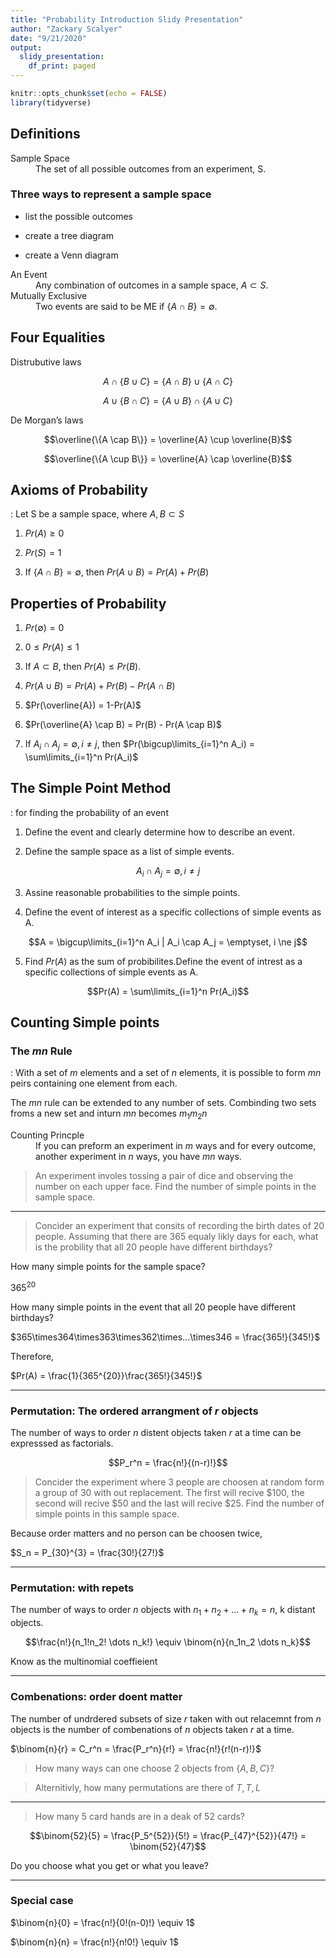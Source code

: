 ```yaml
---
title: "Probability Introduction Slidy Presentation"
author: "Zackary Scalyer"
date: "9/21/2020"
output: 
  slidy_presentation:
    df_print: paged
---
```


```r
knitr::opts_chunk$set(echo = FALSE)
library(tidyverse)
```

## Definitions

Sample Space  
: The set of all possible outcomes from an experiment, S.  

### Three ways to represent a sample space  

- list the possible outcomes  

- create a tree diagram  

- create a Venn diagram  

An Event  
: Any combination of outcomes in a sample space, $A \subset S$.  

Mutually Exclusive 
: Two events are said to be ME if $\{A \cap B\} = \emptyset$.  


## Four Equalities  

Distrubutive laws  

$$A \cap \{B \cup C\} = \{A \cap B\} \cup \{A \cap C\}$$  

$$A \cup \{B \cap C\} = \{A \cup B\} \cap \{A \cup C\}$$  

De Morgan's laws  

$$\overline{\{A \cap B\}} = \overline{A} \cup \overline{B}$$  

$$\overline{\{A \cup B\}} = \overline{A} \cap \overline{B}$$  


## Axioms of Probability  
: Let S be a sample space, where $A,B \subset S$  

1. $Pr(A) \ge 0$

2. $Pr(S) = 1$  

3. If $\{A \cap B\} = \emptyset$, then $Pr(A \cup B) = Pr(A) + Pr(B)$  


## Properties of Probability  

1. $Pr(\emptyset) = 0$  

2. $0 \le Pr(A) \le 1$  

3. If $A \subset B$, then $Pr(A) \le Pr(B)$.  

4. $Pr(A \cup B) = Pr(A) + Pr(B) - Pr(A \cap B)$  

5. $Pr(\overline{A}) = 1-Pr(A)$  

6. $Pr(\overline{A} \cap B) = Pr(B) - Pr(A \cap B)$  

7. If $A_i \cap A_j = \emptyset, i \ne j$, then $Pr(\bigcup\limits_{i=1}^n A_i) = \sum\limits_{i=1}^n Pr(A_i)$  

## The Simple Point Method  
: for finding the probability of an event  

1. Define the event and clearly determine how to describe an event.  

2. Define the sample space as a list of simple events. 

$$A_i \cap A_j = \emptyset, i \ne j$$  

3. Assine reasonable probabilities to the simple points.  

4. Define the event of interest as a specific collections of simple events as A.  

$$A = \bigcup\limits_{i=1}^n A_i | A_i \cap A_j = \emptyset, i \ne j$$  

5. Find $Pr(A)$ as the sum of probibilites.Define the event of intrest as a specific collections of simple events as A.  

$$Pr(A) = \sum\limits_{i=1}^n Pr(A_i)$$  


## Counting Simple points  

### The $mn$ Rule  
: With a set of $m$ elements and a set of $n$ elements, it is possible to form $mn$ peirs containing one element from each.  

The $mn$ rule can be extended to any number of sets. Combinding two sets froms a new set and inturn $mn$ becomes $m_1m_2n$  

Counting Princple  
: If you can preform an experiment in $m$ ways and for every outcome, another experiment in $n$ ways, you have $mn$ ways.  

> An experiment involes tossing a pair of dice and observing the number on each upper face. Find the number of simple points in the sample space.  

***  

> Concider an experiment that consits of recording the birth dates of 20 people. Assuming that there are 365 equaly likly days for each, what is the probility that all 20 people have different birthdays?  

How many simple points for the sample space?

$365^{20}$  

How many simple points in the event that all 20 people have different birthdays?  

$365\times364\times363\times362\times...\times346 = \frac{365!}{345!}$  

Therefore, 

$Pr(A) = \frac{1}{365^{20}}\frac{365!}{345!}$   

***  

### Permutation: The ordered arrangment of $r$ objects

The number of ways to order $n$ distent objects taken $r$ at a time can be expresssed as factorials.  

$$P_r^n = \frac{n!}{(n-r)!}$$   


> Concider the experiment where 3 people are choosen at random form a group of 30 with out replacement. The first will recive \$100, the second will recive \$50 and the last will recive \$25. Find the number of simple points in this sample space.  

Because order matters and no person can be choosen twice,  

$S_n = P_{30}^{3} = \frac{30!}{27!}$  


***  

### Permutation: with repets

The number of ways to order $n$ objects with $n_1 + n_2 + ... + n_k = n$, k distant objects.    

$$\frac{n!}{n_1!n_2! \dots n_k!} \equiv \binom{n}{n_1n_2 \dots n_k}$$  

Know as the multinomial coeffieient  


***  


### Combenations: order doent matter  

The number of undrdered subsets of size $r$ taken with out relacemnt from $n$ objects is the number of combenations of $n$ objects taken $r$ at a time.  

$\binom{n}{r} = C_r^n = \frac{P_r^n}{r!} = \frac{n!}{r!(n-r)!}$  

> How many ways can one choose 2 objects from $\{A,B,C\}$?  

> Alternitivly, how many permutations are there of ${T,T,L}$  


***  


> How many 5 card hands are in a deak of 52 cards?  

$$\binom{52}{5} = \frac{P_5^{52}}{5!} = \frac{P_{47}^{52}}{47!} = \binom{52}{47}$$  

Do you choose what you get or what you leave?  


***  


### Special case  

$\binom{n}{0} = \frac{n!}{0!(n-0)!} \equiv 1$  

$\binom{n}{n} = \frac{n!}{n!0!} \equiv 1$  
